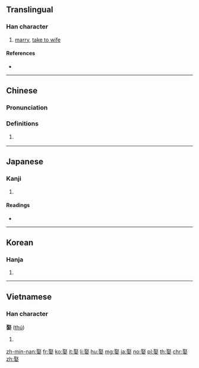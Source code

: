 ==Translingual==

===Han character===
{{Han char|rn=38|rad=女|as=08|sn=11|four=17404|canj=SEV|ids=⿱取女}}

# [[marry]], [[take to wife]]

====References====
* {{Han ref|kx=0263.300|dkj=06365|dj=0530.180|hdz=21056.010|uh=5A36|ud=23094|bh=B0F9|bd=45305}}

----

==Chinese==
{{zh-forms}}

===Pronunciation===
{{zh-pron
|m=qǔ
|c=ceoi3,ceoi2
|h=pfs=
|md=
|mn=chhōa
|w=
|mc=y
|oc=y
|cat=
}}

===Definitions===
{{zh-hanzi}}

# {{rfdef|lang=zh}}
#: {{zh-usex|娶 老婆|marry a woman}}

----

==Japanese==

===Kanji===
{{ja-kanji|grade=|rs=女08}}

# {{defn|lang=ja|sort=女08}}

====Readings====
* {{ja-readings|on=[[しゅ]] (shu)|kun=[[めとる]] (metoru)}}

----

==Korean==

===Hanja===
{{ko-hanja|hangeul=취|rv=chwi|mr=ch'wi}}

# {{defn|lang=ko|sort=女08}}

----

==Vietnamese==

===Han character===
'''娶''' ([[thú]])

# {{defn|lang=vi}}

[[zh-min-nan:娶]]
[[fr:娶]]
[[ko:娶]]
[[it:娶]]
[[li:娶]]
[[hu:娶]]
[[mg:娶]]
[[ja:娶]]
[[no:娶]]
[[pl:娶]]
[[th:娶]]
[[chr:娶]]
[[zh:娶]]